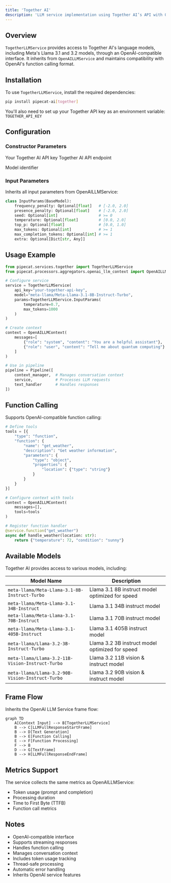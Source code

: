 ```yaml
---
title: 'Together AI'
description: 'LLM service implementation using Together AI’s API with OpenAI-compatible interface'
---
```


## Overview

`TogetherLLMService` provides access to Together AI's language models, including Meta's Llama 3.1 and 3.2 models, through an OpenAI-compatible interface. It inherits from `OpenAILLMService` and maintains compatibility with OpenAI's function calling format.

## Installation

To use `TogetherLLMService`, install the required dependencies:

```bash
pip install pipecat-ai[together]
```

You'll also need to set up your Together API key as an environment variable: `TOGETHER_API_KEY`

## Configuration

### Constructor Parameters

<ParamField path="api_key" type="str" required>
  Your Together AI API key
</ParamField>

<ParamField path="base_url" type="str" default="https://api.together.xyz/v1">
  Together AI API endpoint
</ParamField>

<ParamField
  path="model"
  type="str"
  default="meta-llama/Meta-Llama-3.1-8B-Instruct-Turbo">
  Model identifier
</ParamField>

### Input Parameters

Inherits all input parameters from OpenAILLMService:

```python
class InputParams(BaseModel):
    frequency_penalty: Optional[float]   # [-2.0, 2.0]
    presence_penalty: Optional[float]    # [-2.0, 2.0]
    seed: Optional[int]                  # >= 0
    temperature: Optional[float]         # [0.0, 2.0]
    top_p: Optional[float]               # [0.0, 1.0]
    max_tokens: Optional[int]            # >= 1
    max_completion_tokens: Optional[int] # >= 1
    extra: Optional[Dict[str, Any]]
```

## Usage Example

```python
from pipecat.services.together import TogetherLLMService
from pipecat.processors.aggregators.openai_llm_context import OpenAILLMContext

# Configure service
service = TogetherLLMService(
    api_key="your-together-api-key",
    model="meta-llama/Meta-Llama-3.1-8B-Instruct-Turbo",
    params=TogetherLLMService.InputParams(
        temperature=0.7,
        max_tokens=1000
    )
)

# Create context
context = OpenAILLMContext(
    messages=[
        {"role": "system", "content": "You are a helpful assistant"},
        {"role": "user", "content": "Tell me about quantum computing"}
    ]
)

# Use in pipeline
pipeline = Pipeline([
    context_manager,  # Manages conversation context
    service,          # Processes LLM requests
    text_handler      # Handles responses
])
```

## Function Calling

Supports OpenAI-compatible function calling:

```python
# Define tools
tools = [{
    "type": "function",
    "function": {
        "name": "get_weather",
        "description": "Get weather information",
        "parameters": {
            "type": "object",
            "properties": {
                "location": {"type": "string"}
            }
        }
    }
}]

# Configure context with tools
context = OpenAILLMContext(
    messages=[],
    tools=tools
)

# Register function handler
@service.function("get_weather")
async def handle_weather(location: str):
    return {"temperature": 72, "condition": "sunny"}
```

## Available Models

Together AI provides access to various models, including:

| Model Name                                       | Description                                     |
| ------------------------------------------------ | ----------------------------------------------- |
| `meta-llama/Meta-Llama-3.1-8B-Instruct-Turbo`    | Llama 3.1 8B instruct model optimized for speed |
| `meta-llama/Meta-Llama-3.1-34B-Instruct`         | Llama 3.1 34B instruct model                    |
| `meta-llama/Meta-Llama-3.1-70B-Instruct`         | Llama 3.1 70B instruct model                    |
| `meta-llama/Meta-Llama-3.1-405B-Instruct`        | Llama 3.1 405B instruct model                   |
| `meta-llama/Llama-3.2-3B-Instruct-Turbo`         | Llama 3.2 3B instruct model optimized for speed |
| `meta-llama/Llama-3.2-11B-Vision-Instruct-Turbo` | Llama 3.2 11B vision & instruct model           |
| `meta-llama/Llama-3.2-90B-Vision-Instruct-Turbo` | Llama 3.2 90B vision & instruct model           |

## Frame Flow

Inherits the OpenAI LLM Service frame flow:

```mermaid
graph TD
    A[Context Input] --> B[TogetherLLMService]
    B --> C[LLMFullResponseStartFrame]
    B --> D[Text Generation]
    B --> E[Function Calling]
    E --> F[Function Processing]
    F --> B
    D --> G[TextFrame]
    B --> H[LLMFullResponseEndFrame]
```

## Metrics Support

The service collects the same metrics as OpenAILLMService:

- Token usage (prompt and completion)
- Processing duration
- Time to First Byte (TTFB)
- Function call metrics

## Notes

- OpenAI-compatible interface
- Supports streaming responses
- Handles function calling
- Manages conversation context
- Includes token usage tracking
- Thread-safe processing
- Automatic error handling
- Inherits OpenAI service features
